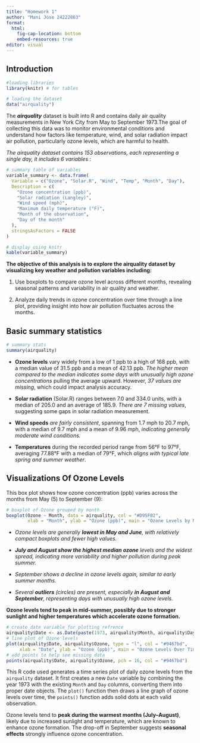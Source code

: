 ```yaml
---
title: "Homework 1"
author: "Mani Jose 24222863"
format: 
  html:
    fig-cap-location: bottom
    embed-resources: true
editor: visual
---
```


## Introduction

```r
#loading libraries
library(knitr) # for tables
```

```r
# loading the dataset
data("airquality")
```

The ***airquality*** dataset is built into R and contains daily air quality measurements in New York City from May to September 1973.The goal of collecting this data was to monitor environmental conditions and understand how factors like temperature, wind, and solar radiation impact air pollution, particularly ozone levels, which are harmful to health.

*The airquality dataset contains 153 observations, each representing a single day, it includes 6 variables* :

```r
# summary table of variables
variable_summary <- data.frame(
  Variable = c("Ozone", "Solar.R", "Wind", "Temp", "Month", "Day"),
  Description = c(
    "Ozone concentration (ppb)",
    "Solar radiation (Langley)",
    "Wind speed (mph)",
    "Maximum daily temperature (°F)",
    "Month of the observation",
    "Day of the month"
  ),
  stringsAsFactors = FALSE
)

# display using knitr
kable(variable_summary)
```

**The objective of this analysis is to explore the airquality dataset by visualizing key weather and pollution variables including:**

1.  Use boxplots to compare ozone level across different months, revealing seasonal patterns and variability in air quality and weather.

2.  Analyze daily trends in ozone concentration over time through a line plot, providing insight into how air pollution fluctuates across the months.

## Basic summary statistics

```r
# summary stats
summary(airquality)
```

-   **Ozone levels** vary widely from a low of 1 ppb to a high of 168 ppb, with a median value of 31.5 ppb and a mean of 42.13 ppb. *The higher mean compared to the median indicates some days with unusually high ozone concentrations* pulling the average upward. However, *37 values are missing*, which could impact analysis accuracy.

-   **Solar radiation** (Solar.R) ranges between 7.0 and 334.0 units, with a median of 205.0 and an average of 185.9. *There are 7 missing values*, suggesting some gaps in solar radiation measurement.

-   **Wind speeds** *are fairly consistent*, spanning from 1.7 mph to 20.7 mph, with a median of 9.7 mph and a mean of 9.96 mph, *indicating generally moderate wind conditions.*

-   **Temperatures** during the recorded period range from 56°F to 97°F, averaging 77.88°F with a median of 79°F, which *aligns with typical late spring and summer weather*.

## Visualizations Of Ozone Levels

This box plot shows how ozone concentration (ppb) varies across the months from May (5) to September (9):

```r
# boxplot of Ozone grouped by month
boxplot(Ozone ~ Month, data = airquality, col = "#D95F02",
        xlab = "Month", ylab = "Ozone (ppb)", main = "Ozone Levels by Month")
```

-   *Ozone levels are generally **lowest in May and June**, with relatively compact boxplots and fewer high values.*

-   ***July and August show the highest median ozone** levels and the widest spread, indicating more variability and higher pollution during peak summer.*

-   *September shows a decline in ozone levels again, similar to early summer months.*

-   *Several **outliers** (circles) are present, especially **in August and September**, representing days with unusually high ozone levels.*

**Ozone levels tend to peak in mid-summer, possibly due to stronger sunlight and higher temperatures which accelerate ozone formation.**

```r
# create date variable for plotting refrence
airquality$Date <- as.Date(paste(1973, airquality$Month, airquality$Day, sep = "-"))
# line plot of Ozone levels
plot(airquality$Date, airquality$Ozone, type = "l", col = "#9467bd",
     xlab = "Date", ylab = "Ozone (ppb)", main = "Ozone Levels Over Time")
# add points to help see missing data
points(airquality$Date, airquality$Ozone, pch = 16, col = "#9467bd")
```

This R code used generates a time series plot of daily ozone levels from the `airquality` dataset. It first creates a new `Date` variable by combining the year 1973 with the existing `Month` and `Day` columns, converting them into proper date objects. The `plot()` function then draws a line graph of ozone levels over time, the `points()` function adds solid dots at each valid observation.

Ozone levels tend to **peak during the warmest months (July–August)**, likely due to increased sunlight and temperature, which are known to enhance ozone formation. The drop-off in September suggests **seasonal effects** strongly influence ozone concentration.
